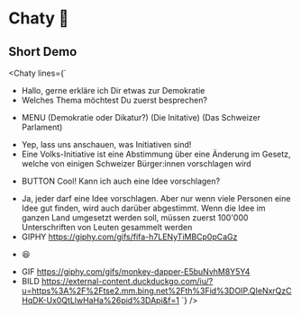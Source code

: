 
# Chaty 💬

## Short Demo

<Chaty
  lines={`
- Hallo, gerne erkläre ich Dir etwas zur Demokratie
- Welches Thema möchtest Du zuerst besprechen?
* MENU (Demokratie oder Dikatur?) (Die Initative) (Das Schweizer Parlament)
- Yep, lass uns anschauen, was Initiativen sind!
- Eine Volks-Initiative ist eine Abstimmung über eine Änderung im Gesetz, welche von einigen Schweizer Bürger:innen vorschlagen wird
* BUTTON Cool! Kann ich auch eine Idee vorschlagen?
- Ja, jeder darf eine Idee vorschlagen. Aber nur wenn viele Personen eine Idee gut finden, wird auch darüber abgestimmt. Wenn die Idee im ganzen Land umgesetzt werden soll, müssen zuerst 100'000 Unterschriften von Leuten gesammelt werden
- GIPHY https://giphy.com/gifs/fifa-h7LENyTiMBCp0pCaGz
* 😆
- GIF https://giphy.com/gifs/monkey-dapper-E5buNvhM8Y5Y4
- BILD https://external-content.duckduckgo.com/iu/?u=https%3A%2F%2Ftse2.mm.bing.net%2Fth%3Fid%3DOIP.QIeNxrQzCHqDK-Ux0QtLlwHaHa%26pid%3DApi&f=1
`}
/>
